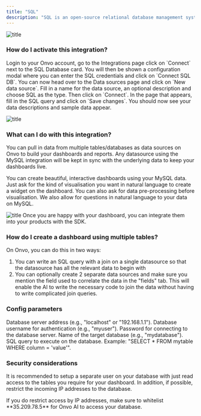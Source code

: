 ```yaml
---
title: "SQL"
description: "SQL is an open-source relational database management system. It is popular for being very beginner friendly and has become one of the most popular database options out there"
---
```


![title](/assets/integrations/sql.png)

### How do I activate this integration?

<Steps>
  <Step title="First Step">
    Login to your Onvo account, go to the Integrations page click on `Connect`
    next to the SQL Database card.
  </Step>
  <Step title="Second Step">
    You will then be shown a configuration modal where you can enter the SQL
    credentials and click on `Connect SQL DB`.
  </Step>
  <Step title="Third Step">
    You can now head over to the Data sources page and click on `New data
    source`.
  </Step>
  <Step title="Fourth Step">
    Fill in a name for the data source, an optional description and choose SQL
    as the type. Then click on `Connect`.
  </Step>
  <Step title="Fifth Step">
    In the page that appears, fill in the SQL query and click on `Save changes`.
    You should now see your data descriptions and sample data appear.
  </Step>
</Steps>

![title](/assets/integrations/sql-1.png)

### What can I do with this integration?

You can pull in data from multiple tables/databases as data sources on Onvo to build your dashboards and reports. Any datasource using the MySQL integration will be kept in sync with the underlying data to keep your dashboards live.

You can create beautiful, interactive dashboards using your MySQL data. Just ask for the kind of visualisation you want in natural language to create a widget on the dashboard. You can also ask for data pre-processing before visualisation. We also allow for questions in natural language to your data on MySQL.

![title](/assets/integrations/common-dashboard.png)
Once you are happy with your dashboard, you can integrate them into your products with the SDK.

### How do I create a dashboard using multiple tables?

On Onvo, you can do this in two ways:

1. You can write an SQL query with a join on a single datasource so that the datasource has all the relevant data to begin with
2. You can optionally create 2 separate data sources and make sure you mention the field used to correlate the data in the "fields" tab. This will enable the AI to write the necessary code to join the data without having to write complicated join queries.

### Config parameters

<ParamField path="host" type="string">
  Database server address (e.g., "localhost" or "192.168.1.1").
</ParamField>

<ParamField path="user" type="string">
  Database username for authentication (e.g., "myuser").
</ParamField>

<ParamField path="password" type="string">
  Password for connecting to the database server.
</ParamField>

<ParamField path="database" type="string">
  Name of the target database (e.g., "mydatabase").
</ParamField>

<ParamField path="query" type="string">
  SQL query to execute on the database. Example: "SELECT * FROM mytable WHERE
  column = 'value'".
</ParamField>

### Security considerations

It is recommended to setup a separate user on your database with just read access to the tables you require for your dashboard. In addition, if possible, restrict the incoming IP addresses to the database.

<Note>
  If you do restrict access by IP addresses, make sure to whitelist
  **35.209.78.5** for Onvo AI to access your database.
</Note>

